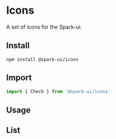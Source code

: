 

<Meta of={IconsStories} />

# Icons

A set of icons for the Spark-ui.

## Install

```
npm install @spark-ui/icons
```

## Import

```js
import { Check } from '@spark-ui/icons'
```

## Usage

<Canvas of={IconsStories.Default} />

## List

<Canvas of={IconsStories.List} />
